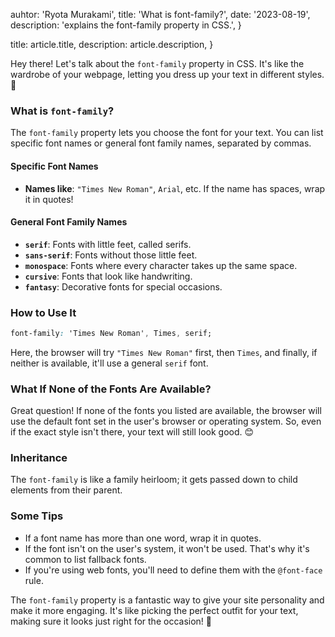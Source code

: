 
  auhtor: 'Ryota Murakami',
  title: 'What is font-family?',
  date: '2023-08-19',
  description: 'explains the font-family property in CSS.',
}

  title: article.title,
  description: article.description,
}


Hey there! Let's talk about the `font-family` property in CSS. It's like the wardrobe of your webpage, letting you dress up your text in different styles. 🎨

### What is `font-family`?

The `font-family` property lets you choose the font for your text. You can list specific font names or general font family names, separated by commas.

#### Specific Font Names

- **Names like**: `"Times New Roman"`, `Arial`, etc. If the name has spaces, wrap it in quotes!

#### General Font Family Names

- **`serif`**: Fonts with little feet, called serifs.
- **`sans-serif`**: Fonts without those little feet.
- **`monospace`**: Fonts where every character takes up the same space.
- **`cursive`**: Fonts that look like handwriting.
- **`fantasy`**: Decorative fonts for special occasions.

### How to Use It

```css
font-family: 'Times New Roman', Times, serif;
```

Here, the browser will try `"Times New Roman"` first, then `Times`, and finally, if neither is available, it'll use a general `serif` font.

### What If None of the Fonts Are Available?

Great question! If none of the fonts you listed are available, the browser will use the default font set in the user's browser or operating system. So, even if the exact style isn't there, your text will still look good. 😊

### Inheritance

The `font-family` is like a family heirloom; it gets passed down to child elements from their parent.

### Some Tips

- If a font name has more than one word, wrap it in quotes.
- If the font isn't on the user's system, it won't be used. That's why it's common to list fallback fonts.
- If you're using web fonts, you'll need to define them with the `@font-face` rule.

The `font-family` property is a fantastic way to give your site personality and make it more engaging. It's like picking the perfect outfit for your text, making sure it looks just right for the occasion! 🌟
